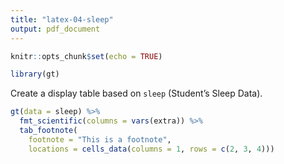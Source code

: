```yaml
---
title: "latex-04-sleep"
output: pdf_document
---
```


```r
knitr::opts_chunk$set(echo = TRUE)

library(gt)
```

Create a display table based on `sleep` (Student's Sleep Data).

```r
gt(data = sleep) %>%
  fmt_scientific(columns = vars(extra)) %>%
  tab_footnote(
    footnote = "This is a footnote",
    locations = cells_data(columns = 1, rows = c(2, 3, 4)))
```
